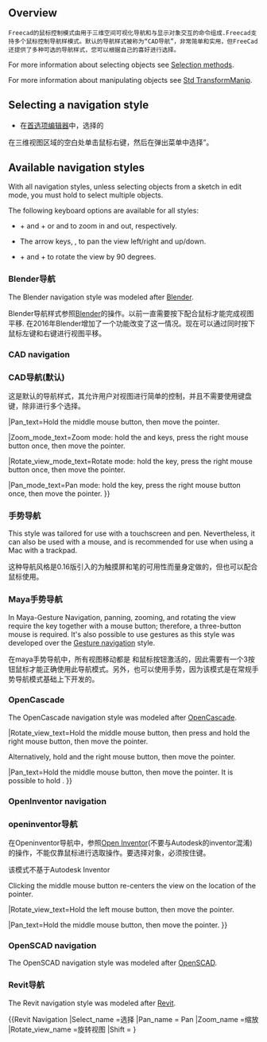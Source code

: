 <languages/>

{{Docnav
|[[Getting_started|Getting started]]
|[[Selection_methods|Selection methods]]
}}

{{TOCright}}

==Overview==

<div class="mw-translate-fuzzy">
 Freecad的鼠标控制模式由用于三维空间可视化导航和与显示对象交互的命令组成.Freecad支持多个鼠标控制导航样模式。默认的导航样式被称为“CAD导航”，非常简单和实用，但FreeCad还提供了多种可选的导航样式，您可以根据自己的喜好进行选择。
</div>

For more information about selecting objects see [[Selection_methods|Selection methods]].

For more information about manipulating objects see [[Std_TransformManip|Std TransformManip]].

== Selecting a navigation style ==

<div class="mw-translate-fuzzy">
*在[[Preferences Editor|首选项编辑器]]中，选择的 {{MenuCommand|编辑 → 首选项 → 显示 → 3D视图 → 3D导航}}
在三维视图区域的空白处单击鼠标右键，然后在弹出菜单中选择{{MenuCommand|导航样式 →...}}”。
</div>

== Available navigation styles ==

With all navigation styles, unless selecting objects from a sketch in edit mode, you must hold {{KEY|Ctrl}} to select multiple objects.

The following keyboard options are available for all styles:

* {{KEY|Ctrl}} + {{ASCII|43}} and {{KEY|Ctrl}} + {{ASCII|22}} or {{KEY|PgUp}} and {{KEY|PgDn}} to zoom in and out, respectively.
* The arrow keys, {{ASCII|17}}{{ASCII|16}}{{ASCII|30}}{{ASCII|31}}, to pan the view left/right and up/down.
* {{KEY|Shift}} + {{ASCII|17}} and {{KEY|Shift}} + {{ASCII|16}} to rotate the view by 90 degrees.

<span id="Blender_navigation"></span>
<div class="mw-translate-fuzzy">
=== Blender导航===
</div>

The Blender navigation style was modeled after [https://www.blender.org Blender].

<div class="mw-translate-fuzzy">
Blender导航样式参照[http://www.blender.org Blender]的操作。以前一直需要按下{{KEY|SHIFT}}配合鼠标才能完成视图平移. 在2016年Blender增加了一个功能改变了这一情况。现在可以通过同时按下鼠标左键和右键进行视图平移。 
{{Blender Navigation
|Select_name=选取
|Pan_name=平移
|Zoom_name=缩放
|Rotate_view_name=旋转视图
|Shift={{KEY|Shift}}
|Select_text=在要选择的对象上按鼠标左键。
|Pan_text=按住{{KEY|Shift}} 并按住鼠标中键，然后移动鼠标。
</div>

|Shift={{KEY|Shift}}

|Select_text=Press the left mouse button over an object you want to select.

|Zoom_text=Use the mouse wheel to zoom in and out.

Clicking the middle mouse button re-centers the view on the location of the pointer.

|Rotate_view_text=Hold the middle mouse button, then move the pointer.

|Pan_text=Hold {{KEY|Shift}} and the middle mouse button, then move the pointer.

Alternatively, hold both left and right mouse buttons, and then move the pointer.
}}

=== CAD navigation ===

<div class="mw-translate-fuzzy">
===CAD导航(默认)===
这是默认的导航样式，其允许用户对视图进行简单的控制，并且不需要使用键盘键，除非进行多个选择。
</div>

<div class="mw-translate-fuzzy">
{{CAD Navigation
|Select_name=选择
|Pan_name=平移
|Zoom_name=缩放
|Rotate_view_name=旋转视图<br>第一种方法
|Rotate_view_alt_name=旋转视图<br>替代方法
|Ctrl={{KEY|Ctrl}}
|Shift={{KEY|Shift}}
|Select_text=在要选择的对象上按鼠标左键。按住{{KEY|Ctrl}}可以选择多个对象。
</div>

|Ctrl={{KEY|Ctrl}}
|Shift={{KEY|Shift}}

|Select_text=Press the left mouse button over an object you want to select.

|Zoom_text=Use the mouse wheel to zoom in and out.

Clicking the middle mouse button re-centers the view on the location of the pointer.

|Rotate_view_text=Hold the middle mouse button, then press and hold the left mouse button, then move the pointer.

<div class="mw-translate-fuzzy">
鼠标中键按下时光标的位置决定了旋转操作的旋转中心。旋转操作就像旋转一个围绕中心旋转的球。如果在停止鼠标移动之前释放按钮，视图将继续[[spinning|旋转]](此选项启用时)。
</div>

|Rotate_view_alt_text=Hold the middle mouse button, then press and hold the right mouse button, then move the pointer.

该方法下鼠标中键可以在鼠标右键按下后放开。

<div class="mw-translate-fuzzy">
习惯用右手的用户可能会觉得这种方法比第一种方法要容易些。}}
</div>

|Pan_text=Hold the middle mouse button, then move the pointer.

|Zoom_mode_text=Zoom mode: hold the {{KEY|Ctrl}} and {{KEY|Shift}} keys, press the right mouse button once, then move the pointer.

|Rotate_view_mode_text=Rotate mode: hold the {{KEY|Shift}} key, press the right mouse button once, then move the pointer.

|Pan_mode_text=Pan mode: hold the {{KEY|Ctrl}} key, press the right mouse button once, then move the pointer.
}}

<span id="Gesture_navigation"></span>
<div class="mw-translate-fuzzy">
=== 手势导航 ===
</div>

This style was tailored for use with a touchscreen and pen. Nevertheless, it can also be used with a mouse, and is recommended for use when using a Mac with a trackpad.

<div class="mw-translate-fuzzy">
这种导航风格是0.16版引入的为触摸屏和笔的可用性而量身定做的，但也可以配合鼠标使用。
{{Gesture Navigation
|Select_name=选择
|Pan_name=平移
|Zoom_name=缩放
|Rotate_view_name=旋转视图
|Tilt_view_name=倾斜视图
|Select_text=在要选择的对象上按鼠标左键。
|Select_gesture_text=点击选择。
|Pan_text=按住鼠标右键，然后移动鼠标。
|Pan_gesture_text=用两个手指拖拽。
</div>

|Select_text=Press the left mouse button over an object you want to select.

|Zoom_text=Use the mouse wheel to zoom in and out.

<div class="mw-translate-fuzzy">
要设置相机的旋转对焦点，请用鼠标中键单击一个点。 或者，将光标对准某个点，然后按键盘上的{{KEY|H}}。
|Rotate_view_gesture_text =用一根手指拖动以旋转。
</div>

|Rotate_view_text=Hold the left mouse button, then move the pointer.
In [[Sketcher Workbench|Sketcher]] and other edit modes, this behavior is disabled. Hold {{KEY|Alt}} when pressing the mouse button to enter rotation mode.

|Pan_text=Hold the right mouse button, then move the pointer.

|Tilt_view_text=Hold both left and right mouse buttons, then move the pointer sideways.

|Select_gesture_text=Tap to select.

|Zoom_gesture_text=Drag two fingers (pinch) closer or farther apart.

|Rotate_view_gesture_text=Drag with one finger to rotate.

<div class="mw-translate-fuzzy">
在[[Sketcher Workbench|草图工作台]]中按下{{KEY|Alt}} 。
|Tilt_view_text=按住鼠标左键和右键，然后将鼠标移到一边。 
|Tilt_view_gesture_text=旋转由两个触摸点组成的假想线。
</div>

|Pan_gesture_text=Drag with two fingers.

<div class="mw-translate-fuzzy">
或者，轻按并按住，然后拖动。这将使用鼠标右键模拟平移。
|Zoom_text=使用鼠标滚轮缩放。
|Zoom_gesture_text=将两个手指（捏）拉近或拉远。
|Rotate_view_text=按住鼠标左键，然后移动鼠标。
在[[Sketcher Workbench|草图工作台]]和其他编辑模式下，此行为被禁用。按下鼠标按钮进入旋转模式的同时时按住键{{KEY|Alt}}。
</div>

|Tilt_view_gesture_text=Rotate the imaginary line formed by two touch points.

<div class="mw-translate-fuzzy">
在v0.18上，默认情况下禁用此方法。要启用，请转到{{MenuCommand|编辑→首选项→显示}}，然后取消选中“禁用触摸屏倾斜手势”复选框。}}
</div>

<span id="Maya-Gesture_navigation"></span>
<div class="mw-translate-fuzzy">
===Maya手势导航===
</div>

In Maya-Gesture Navigation, panning, zooming, and rotating the view require the {{KEY|Alt}} key together with a mouse button; therefore, a three-button mouse is required. It's also possible to use gestures as this style was developed over the [[#Gesture_navigation|Gesture navigation]] style.

<div class="mw-translate-fuzzy">
在maya手势导航中，所有视图移动都是{{KEY|ALT}} 和鼠标按钮激活的，因此需要有一个3按钮鼠标才能正确使用此导航模式。另外，也可以使用手势，因为该模式是在常规手势导航模式基础上下开发的。 
{{MayaGesture Navigation
|Select_name=选取
|Pan_name=平移
|Zoom_name=缩放
|Rotate_view_name=旋转视图
|Alt={{KEY|Alt}}
|Select_text=在要选择的对象上按鼠标左键。
|Pan_text=按住 {{KEY|Alt}}并按住鼠标中键，然后移动鼠标。
|Zoom_text=按住{{KEY|Alt}} 并单击鼠标右键，然后移动鼠标。
</div>

|Alt={{KEY|Alt}}

|Select_text=Press the left mouse button over an object you want to select.

|Zoom_text=Use the mouse wheel to zoom in and out.

Alternatively, hold {{KEY|Alt}} and the right mouse button, then move the pointer.

Clicking the middle mouse button re-centers the view on the location of the pointer. Alternatively, aim the pointer and press {{KEY|H}} on the keyboard.

|Rotate_view_text=Hold {{KEY|Alt}} and the left mouse button, then move the pointer.

|Pan_text=Hold {{KEY|Alt}} and the middle mouse button, then move the pointer.

|Tilt_view_text=Hold {{KEY|Alt}} and both left and right mouse buttons, and then move the pointer sideways.
}}

<span id="OpenCascade_navigation"></span>
<div class="mw-translate-fuzzy">
=== OpenCascade ===
</div>

The OpenCascade navigation style was modeled after [https://www.opencascade.com/ OpenCascade].

<div class="mw-translate-fuzzy">
{{OpenCascade Navigation
|Select_name=选择
|Pan_name=平移
|Zoom_name=缩放
|Rotate_view_name=旋转视图
|Ctrl={{KEY|ctrl}}
|Select_text=在要选择的对象上按鼠标左键。
|Pan_text=按住鼠标中键，然后移动鼠标。
|Zoom_text=使用鼠标滚轮放大和缩小。
</div>

|Ctrl={{KEY|Ctrl}}

|Select_text=Press the left mouse button over an object you want to select.

|Zoom_text=Use the mouse wheel to zoom in and out.

<div class="mw-translate-fuzzy">
或者，按住{{KEY|Ctrl}}和鼠标左键，然后移动指针。
|Rotate_view_text =按住{{KEY|Ctrl}}和鼠标右键，然后移动指针。
}}
</div>

|Rotate_view_text=Hold the middle mouse button, then press and hold the right mouse button, then move the pointer.

Alternatively, hold {{KEY|Ctrl}} and the right mouse button, then move the pointer.

|Pan_text=Hold the middle mouse button, then move the pointer. It is possible to hold {{KEY|Ctrl}}.
}}

=== OpenInventor navigation ===

<div class="mw-translate-fuzzy">
===openinventor导航===
在Openinventor导航中，参照[http://en.wikipedia.org/wiki/Open_Inventor Open Inventor](不要与Autodesk的inventor混淆)的操作，不能仅靠鼠标进行选取操作。要选择对象，必须按住{{KEY|Ctrl}}键。
</div>

<div class="mw-translate-fuzzy">
该模式不基于Autodesk Inventor
</div>

<div class="mw-translate-fuzzy">
{{OpenInventor Navigation
|Select_name=选择
|Pan_name=平移
|Zoom_name=缩放
|Rotate_view_name=旋转视图
|Ctrl={{KEY|ctrl}}
|Select_text=按住{{KEY|ctrl}}，然后在要选择的对象上按鼠标左键。
|Pan_text=按住鼠标中键，然后移动鼠标。
|Zoom_text=使用鼠标滚轮放大和缩小。
</div>

|Shift={{KEY|Shift}}

|Select_text=Hold {{KEY|Shift}}, then press the left mouse button over an object you want to select.

Hold {{KEY|Ctrl}} instead to select multiple objects.

|Zoom_text=Use the mouse wheel to zoom in and out.

<div class="mw-translate-fuzzy">
或者，按住鼠标中键，然后按住鼠标左键，然后移动指针。
|Rotate_view_text =按住鼠标左键，然后移动指针。
}}
</div>

Clicking the middle mouse button re-centers the view on the location of the pointer.

|Rotate_view_text=Hold the left mouse button, then move the pointer.

|Pan_text=Hold the middle mouse button, then move the pointer.
}}

=== OpenSCAD navigation ===

The OpenSCAD navigation style was modeled after [https://openscad.org/ OpenSCAD].

{{OpenSCAD_Navigation
|Select_name=Select
|Zoom_name=Zoom
|Rotate_view_name=Rotate view
|Pan_name=Pan

|Shift={{KEY|Shift}}

|Select_text=Press the left mouse button over an object you want to select.

{{VersionMinus|0.21}} Hold {{KEY|Ctrl}} and {{KEY|Shift}} when pressing the mouse button to drag an object in a sketch in edit mode.

|Zoom_text=Use the mouse wheel to zoom in and out.

Alternatively, hold the middle mouse button, then move the pointer.

Or hold {{KEY|Shift}} and the right mouse button, then move the pointer.

|Rotate_view_text=Hold the left mouse button, then move the pointer.

Alternatively, and when a sketch is in edit mode, hold the middle mouse button, then press and hold the right mouse button, then move the pointer.

|Pan_text=Hold the right mouse button, then move the pointer.
}}

<span id="Revit_navigation"></span>
<div class="mw-translate-fuzzy">
=== Revit导航 ===
</div>

The Revit navigation style was modeled after [https://en.wikipedia.org/wiki/Autodesk_Revit Revit].

<div class="mw-translate-fuzzy">
{{Revit Navigation
|Select_name =选择
|Pan_name = Pan
|Zoom_name =缩放
|Rotate_view_name =旋转视图
|Shift = {{{KEY|Shift}}
|Select_text =在要选择的对象上按下鼠标左键。
|Pan_text =按住鼠标中键，然后移动指针。
</div>

|Shift={{KEY|Shift}}

|Select_text=Press the left mouse button over an object you want to select.

<div class="mw-translate-fuzzy">
|Zoom_text =使用鼠标滚轮放大和缩小。
|Rotate_view_text =按住{{KEY|Shift}}和鼠标中键，然后移动指针。
</div>

Clicking the middle mouse button re-centers the view on the location of the pointer.

|Rotate_view_text=Hold {{KEY|Shift}} and the middle mouse button, then move the pointer.

<div class="mw-translate-fuzzy">
或者，按住鼠标中键，然后按住鼠标右键，然后移动指针。
}}
</div>

|Pan_text=Hold the middle mouse button, then move the pointer.

<div class="mw-translate-fuzzy">
或者，按住鼠标左键和右键，然后移动指针。
</div>

=== Siemens NX navigation ===

{{Version|1.1}}

The Siemens NX navigation style was modeled after [https://en.wikipedia.org/wiki/Siemens_NX Siemens NX].

{{SiemensNX_Navigation
|Select_name=Select
|Zoom_name=Zoom
|Rotate_view_name=Rotate view
|Pan_name=Pan

|Shift={{KEY|Shift}}

|Select_text=Press the left mouse button over an object you want to select.

|Zoom_text=Use the mouse wheel to zoom in and out.

Alternatively, hold the middle mouse button, then press and hold the left mouse button, then move the pointer.

Clicking the middle mouse button re-centers the view on the location of the pointer.

|Rotate_view_text=Hold the middle mouse button, then move the pointer.

|Pan_text=Hold {{KEY|Shift}} and the middle mouse button, then move the pointer.

Alternatively, hold the middle mouse button, then press and hold the right mouse button, then move the pointer.
}}

=== SolidWorks navigation ===

{{Version|1.1}}

The SolidWorks navigation style was modeled after [https://en.wikipedia.org/wiki/SolidWorks SolidWorks].

{{SolidWorks_Navigation
|Select_name=Select
|Zoom_name=Zoom
|Rotate_view_name=Rotate view
|Pan_name=Pan

|Ctrl={{KEY|Ctrl}}
|Shift={{KEY|Shift}}

|Select_text=Press the left mouse button over an object you want to select.

|Zoom_text=Use the mouse wheel to zoom in and out.

Alternatively, hold {{KEY|Shift}} and the middle mouse button, then move the pointer.

Clicking the middle mouse button re-centers the view on the location of the pointer.

|Rotate_view_text=Hold the middle mouse button, then move the pointer.

|Pan_text=Hold {{KEY|Ctrl}} and the middle mouse button, then move the pointer.
}}

=== TinkerCAD navigation ===

The TinkerCAD navigation style was modeled after [https://en.wikipedia.org/wiki/Tinkercad TinkerCAD].

{{TinkerCAD Navigation
|Select_name=Select
|Zoom_name=Zoom
|Rotate_view_name=Rotate view
|Pan_name=Pan

|Select_text=Press the left mouse button over an object you want to select.

|Zoom_text=Use the mouse wheel to zoom in and out.

|Rotate_view_text=Press the right mouse button, then move the pointer.

|Pan_text=Hold the middle mouse button, then move the pointer.
}}

<span id="Touchpad_navigation"></span>
<div class="mw-translate-fuzzy">
===触控板导航===
</div>

With the Touchpad navigation style, panning, zooming, and rotating the view require a modifier key together with the touchpad. This style can also be used with a mouse.

<div class="mw-translate-fuzzy">
触控板导航中,平移、缩放或视图旋转操作都需要一个辅助按键和触控板一起配合。
{{Touchpad Navigation
|Select_name=选取
|Pan_name=平移
|Zoom_name=缩放
|Rotate_view_name=旋转视图
|Shift={{KEY|Shift}}
|Ctrl={{KEY|Ctrl}}
|Alt={{KEY|Alt}}
|PageUp={{KEY|PageUp}}
|PageDown={{KEY|PageDown}}
|Select_text=在要选择的对象上按鼠标左键。
|Pan_text=按住 {{KEY|Shift}},然后移动鼠标.
|Zoom_text=使用 {{KEY|PageUp}}和{{KEY|PageDown}}进行缩放操作.
|Zoom_alt_text=或者按住{{KEY|Shift}}和{{KEY|Ctrl}}, 然后移动鼠标.
|Rotate_view_text=按住{{KEY|Alt}},然后移动鼠标.
|Rotate_view_alt_text=或者，按住{{KEY|Shift}}和左键，然后移动鼠标。
}}
</div>

|Ctrl={{KEY|Ctrl}}
|Shift={{KEY|Shift}}
|Alt={{KEY|Alt}}

|Select_text=Press the left mouse button over an object you want to select.

|Zoom_text=Hold {{KEY|Ctrl}} and {{KEY|Shift}}, then move the pointer.

|Rotate_view_text=Hold {{KEY|Alt}}, then move the pointer.

Alternatively, hold {{KEY|Shift}} and the left button, then move the pointer.

|Pan_text=Hold {{KEY|Shift}}, then move the pointer.
}}

<span id="Hardware_support"></span>
==硬件支持==

<div class="mw-translate-fuzzy">
FreeCAD 也支持一些[[3D input devices|3D输入设备]].
</div>

<span id="Recommended_navigation_for_macOS"></span>
<div class="mw-translate-fuzzy">
== Mac OS X问题==
</div>

<div class="mw-translate-fuzzy">
最近我们[http://forum.freecadweb.org/viewtopic.php？f=3&t=3592&start=0 在论坛中]收到了来自Mac用户的报告称这些鼠标按钮和按键组合不能正常工作。不幸的是，没有一个开发人员拥有Mac，其他的常规志愿者也没有。我们需要您的帮助来确定哪些鼠标按钮和组合键有效，以便我们可以更新此wiki。
</div>


{{docnav
|[[Getting started/zh|入门]]
|[[Navigation Cube/zh|导航立方体]]
}}

{{Userdocnavi{{#translation:}}}}